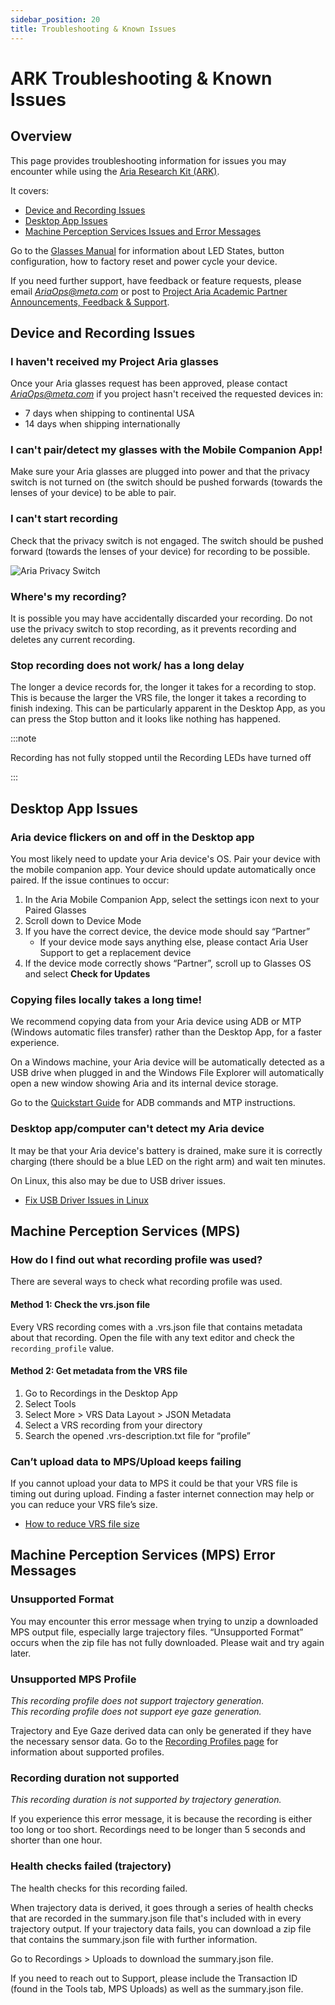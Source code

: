 ```yaml
---
sidebar_position: 20
title: Troubleshooting & Known Issues
---
```

# ARK Troubleshooting & Known Issues

## Overview
This page provides troubleshooting information for issues you may encounter while using the [Aria Research Kit (ARK)](https://www.projectaria.com/research-kit/).

It covers:
  - [Device and Recording Issues](#device-and-recording-issues)
  - [Desktop App Issues](#desktop-app-issues)
  - [Machine Perception Services Issues and Error Messages](#machine-perception-services-mps)

Go to the [Glasses Manual](/docs/ARK/glasses_manual/glasses_user_manual.mdx) for information about LED States, button configuration, how to factory reset and power cycle your device.

If you need further support, have feedback or feature requests, please email [_AriaOps@meta.com_](mailto:AriaOps@meta.com) or post to [Project Aria Academic Partner Announcements, Feedback & Support](https://fb.workplace.com/groups/1137227200340269).


## Device and Recording Issues

### I haven't received my Project Aria glasses

Once your Aria glasses request has been approved, please contact [_AriaOps@meta.com_](mailto:AriaOps@meta.com) if you project hasn't received the requested devices in:

* 7 days when shipping to continental USA
* 14 days when shipping internationally


### I can't pair/detect my glasses with the Mobile Companion App!

Make sure your Aria glasses are plugged into power and that the privacy switch is not turned on (the switch should be pushed forwards (towards the lenses of your device) to be able to pair.


### I can't start recording

Check that the privacy switch is not engaged. The switch should be pushed forward (towards the lenses of your device) for recording to be possible.

![Aria Privacy Switch](/img/ARK/glasses_manual/aria_privacy_switch.png)

### Where's my recording?

It is possible you may have accidentally discarded your recording.  Do not use the privacy switch to stop recording, as it prevents recording and deletes any current recording.

### Stop recording does not work/ has a long delay
The longer a device records for, the longer it takes for a recording to stop. This is because the larger the VRS file, the longer it takes a recording to finish indexing. This can be particularly apparent in the Desktop App, as you can press the Stop button and it looks like nothing has happened.

:::note

Recording has not fully stopped until the Recording LEDs have turned off

:::

## Desktop App Issues

### Aria device flickers on and off in the Desktop app

You most likely need to update your Aria device's OS. Pair your device with the mobile companion app. Your device should update automatically once paired. If the issue continues to occur:


1. In the Aria Mobile Companion App, select the settings icon next to your Paired Glasses
2. Scroll down to Device Mode
3. If you have the correct device, the device mode should say “Partner”
    * If your device mode says anything else, please contact Aria User Support to get a replacement device
4. If the device mode correctly shows “Partner”, scroll up to Glasses OS and select **Check for Updates**


### Copying files locally takes a long time!

We recommend copying data from your Aria device using ADB or MTP (Windows automatic files transfer) rather than the Desktop App, for a faster experience.

On a Windows machine, your Aria device will be automatically detected as a USB drive when plugged in and the Windows File Explorer will automatically open a new window showing Aria and its internal device storage.

Go to the [Quickstart Guide](http://localhost:3000/projectaria_tools/docs/ARK/ARK_quickstart) for ADB commands and MTP instructions.


### Desktop app/computer can't detect my Aria device

It may be that your Aria device's battery is drained, make sure it is correctly charging (there should be a blue LED on the right arm) and wait ten minutes.

On Linux, this also may be due to USB driver issues.

* [Fix USB Driver Issues in Linux](/docs/ARK/troubleshooting/linux_usb_driver)


## Machine Perception Services (MPS)

### How do I find out what recording profile was used?

There are several ways to check what recording profile was used.

#### Method 1: Check the vrs.json file

Every VRS recording comes with a .vrs.json file that contains metadata about that recording. Open the file with any text editor and check the `recording_profile`  value.

#### Method 2: Get metadata from the VRS file

1. Go to Recordings in the Desktop App
2. Select Tools
3. Select More > VRS Data Layout > JSON Metadata
4. Select a VRS recording from your directory
5. Search the opened .vrs-description.txt file for “profile”

### Can’t upload data to MPS/Upload keeps failing
If you cannot upload your data to MPS it could be that your VRS file is timing out during upload. Finding a faster internet connection may help or you can reduce your VRS file’s size.
* [How to reduce VRS file size](/docs/ARK/troubleshooting/reduce_vrs_file_size)


## Machine Perception Services (MPS) Error Messages
### Unsupported Format
You may encounter this error message when trying to unzip a downloaded MPS output file, especially large trajectory files. “Unsupported Format” occurs when the zip file has not fully downloaded. Please wait and try again later.

### Unsupported MPS Profile
_This recording profile does not support trajectory generation._ <br/>
_This recording profile does not support eye gaze generation._

Trajectory and Eye Gaze derived data can only be generated if they have the necessary sensor data. Go to the [Recording Profiles page](/docs/ARK/glasses_manual/profile_guide) for information about supported profiles.

### Recording duration not supported

_This recording duration is not supported by trajectory generation._

If you experience this error message, it is because the recording is either too long or too short. Recordings need to be longer than 5 seconds and shorter than one hour.

### Health checks failed (trajectory)

The health checks for this recording failed.

When trajectory data is derived, it goes through a series of health checks that are recorded in the summary.json file that's included with in every trajectory output. If your trajectory data fails, you can download a zip file that contains the summary.json file with further information.

Go to Recordings > Uploads to download the summary.json file.

If you need to reach out to Support, please include the Transaction ID (found in the Tools tab, MPS Uploads) as well as the summary.json file.
